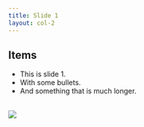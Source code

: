 ```yaml
---
title: Slide 1
layout: col-2
---
```


[//]: # (import Image from './images/topology-realtime.png';)


## Items

- This is slide 1.
- With some bullets.
- And something that is much longer.

<br/>

[//]: # (TODO: Image layout options.)

<div className='flex flex-1'>
  <img src={Image} />
</div>
